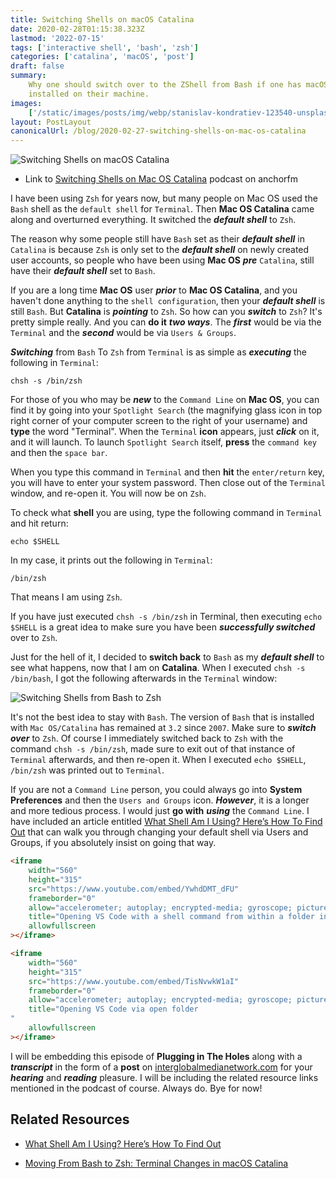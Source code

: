 ```yaml
---
title: Switching Shells on macOS Catalina
date: 2020-02-28T01:15:38.323Z
lastmod: '2022-07-15'
tags: ['interactive shell', 'bash', 'zsh']
categories: ['catalina', 'macOS', 'post']
draft: false
summary:
    Why one should switch over to the ZShell from Bash if one has macOS Catalina
    installed on their machine.
images:
    ['/static/images/posts/img/webp/stanislav-kondratiev-123540-unsplash.webp']
layout: PostLayout
canonicalUrl: /blog/2020-02-27-switching-shells-on-mac-os-catalina
---
```


![Switching Shells on macOS Catalina](/static/images/posts/img/webp/stanislav-kondratiev-123540-unsplash.webp)

-   Link to
    [Switching Shells on Mac OS Catalina](https://anchor.fm/maria-campbell/episodes/Switching-Shells-on-Mac-OS-Catalina-eb4btl)
    podcast on anchorfm

I have been using `Zsh` for years now, but many people on Mac OS used the `Bash`
shell as the `default shell` for `Terminal`. Then **Mac OS Catalina** came along
and overturned everything. It switched the **_default shell_** to `Zsh`.

The reason why some people still have `Bash` set as their **_default shell_** in
`Catalina` is because `Zsh` is only set to the **_default shell_** on newly
created user accounts, so people who have been using **Mac OS** **_pre_**
`Catalina`, still have their **_default shell_** set to `Bash`.

If you are a long time **Mac OS** user **_prior_** to **Mac OS Catalina**, and
you haven't done anything to the `shell configuration`, then your **_default
shell_** is still `Bash`. But **Catalina** is **_pointing_** to `Zsh`. So how
can you **_switch_** to `Zsh`? It's pretty simple really. And you can **do it**
**_two ways_**. The **_first_** would be via the `Terminal` and the **_second_**
would be via `Users & Groups`.

**_Switching_** from `Bash` To `Zsh` from `Terminal` is as simple as
**_executing_** the following in `Terminal`:

```shell
chsh -s /bin/zsh
```

For those of you who may be **_new_** to the `Command Line` on **Mac OS**, you
can find it by going into your `Spotlight Search` (the magnifying glass icon in
top right corner of your computer screen to the right of your username) and
**type** the word "Terminal". When the `Terminal` **icon** appears, just
**_click_** on it, and it will launch. To launch `Spotlight Search` itself,
**press** the `command key` and then the `space bar`.

When you type this command in `Terminal` and then **hit** the `enter/return`
key, you will have to enter your system password. Then close out of the
`Terminal` window, and re-open it. You will now be on `Zsh`.

To check what **shell** you are using, type the following command in `Terminal`
and hit return:

```shell
echo $SHELL
```

In my case, it prints out the following in `Terminal`:

```shell
/bin/zsh
```

That means I am using `Zsh`.

If you have just executed `chsh -s /bin/zsh` in Terminal, then executing
`echo $SHELL` is a great idea to make sure you have been **_successfully
switched_** over to `Zsh`.

Just for the hell of it, I decided to **switch back** to `Bash` as my **_default
shell_** to see what happens, now that I am on **Catalina**. When I executed
`chsh -s /bin/bash`, I got the following afterwards in the `Terminal` window:

![Switching Shells from Bash to Zsh](/static/images/posts/img/webp/zsh-to-bash-catalina.webp)

It's not the best idea to stay with `Bash`. The version of `Bash` that is
installed with `Mac OS/Catalina` has remained at `3.2` since `2007`. Make sure
to **_switch over_** to `Zsh`. Of course I immediately switched back to `Zsh`
with the command `chsh -s /bin/zsh`, made sure to exit out of that instance of
`Terminal` afterwards, and then re-open it. When I executed `echo $SHELL`,
`/bin/zsh` was printed out to `Terminal`.

If you are not a `Command Line` person, you could always go into **System
Preferences** and then the `Users and Groups` icon. **_However_**, it is a
longer and more tedious process. I would just **go with** **_using_** the
`Command Line`. I have included an article entitled
[What Shell Am I Using? Here’s How To Find Out](https://osxdaily.com/2009/09/25/what-shell-am-i-using/)
that can walk you through changing your default shell via Users and Groups, if
you absolutely insist on going that way.

```html
<iframe
	width="560"
	height="315"
	src="https://www.youtube.com/embed/YwhdDMT_dFU"
	frameborder="0"
	allow="accelerometer; autoplay; encrypted-media; gyroscope; picture-in-picture"
	title="Opening VS Code with a shell command from within a folder in Terminal"
	allowfullscreen
></iframe>

<iframe
	width="560"
	height="315"
	src="https://www.youtube.com/embed/TisNvwkW1aI"
	frameborder="0"
	allow="accelerometer; autoplay; encrypted-media; gyroscope; picture-in-picture"
	title="Opening VS Code via open folder
"
	allowfullscreen
></iframe>
```

I will be embedding this episode of **Plugging in The Holes** along with a
**_transcript_** in the form of a **post** on
[interglobalmedianetwork.com](https://www.interglobalmedianetwork.com/) for your
**_hearing_** and **_reading_** pleasure. I will be including the related
resource links mentioned in the podcast of course. Always do. Bye for now!

## Related Resources

-   [What Shell Am I Using? Here’s How To Find Out](https://osxdaily.com/2009/09/25/what-shell-am-i-using/)

-   [Moving From Bash to Zsh: Terminal Changes in macOS Catalina](https://blog.macsales.com/56921-moving-from-bash-to-zsh-terminal-changes-in-macos-catalina/)

